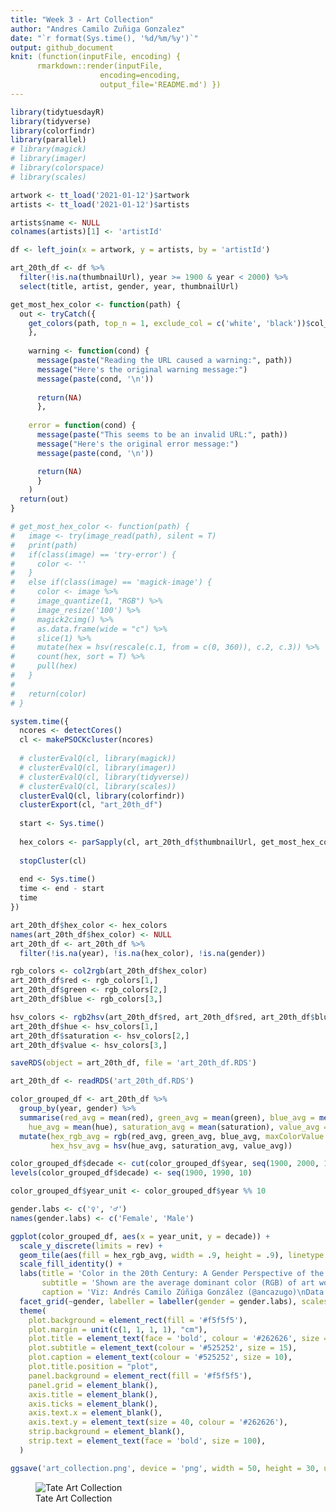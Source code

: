 ```yaml
---
title: "Week 3 - Art Collection"
author: "Andres Camilo Zuñiga Gonzalez"
date: "`r format(Sys.time(), '%d/%m/%y')`"
output: github_document
knit: (function(inputFile, encoding) { 
      rmarkdown::render(inputFile,
                    encoding=encoding, 
                    output_file='README.md') })
---
```


```r
library(tidytuesdayR)
library(tidyverse)
library(colorfindr)
library(parallel)
# library(magick)
# library(imager)
# library(colorspace)
# library(scales)
```

```r
artwork <- tt_load('2021-01-12')$artwork
artists <- tt_load('2021-01-12')$artists

artists$name <- NULL
colnames(artists)[1] <- 'artistId'

df <- left_join(x = artwork, y = artists, by = 'artistId')
```

```r
art_20th_df <- df %>%
  filter(!is.na(thumbnailUrl), year >= 1900 & year < 2000) %>%
  select(title, artist, gender, year, thumbnailUrl)
```

```r
get_most_hex_color <- function(path) {
  out <- tryCatch({
    get_colors(path, top_n = 1, exclude_col = c('white', 'black'))$col_hex
    },
    
    warning <- function(cond) {
      message(paste("Reading the URL caused a warning:", path))
      message("Here's the original warning message:")
      message(paste(cond, '\n'))
      
      return(NA)
      },
    
    error = function(cond) {
      message(paste("This seems to be an invalid URL:", path))
      message("Here's the original error message:")
      message(paste(cond, '\n'))

      return(NA)
      }
    )
  return(out)
}
```

```r
# get_most_hex_color <- function(path) {
#   image <- try(image_read(path), silent = T)
#   print(path)
#   if(class(image) == 'try-error') {
#     color <- ''
#   }
#   else if(class(image) == 'magick-image') {
#     color <- image %>% 
#     image_quantize(1, "RGB") %>%
#     image_resize('100') %>%
#     magick2cimg() %>% 
#     as.data.frame(wide = "c") %>% 
#     slice(1) %>% 
#     mutate(hex = hsv(rescale(c.1, from = c(0, 360)), c.2, c.3)) %>%
#     count(hex, sort = T) %>% 
#     pull(hex)
#   }
#   
#   return(color)
# }
```

```r
system.time({
  ncores <- detectCores()
  cl <- makePSOCKcluster(ncores)
  
  # clusterEvalQ(cl, library(magick))
  # clusterEvalQ(cl, library(imager))
  # clusterEvalQ(cl, library(tidyverse))
  # clusterEvalQ(cl, library(scales))
  clusterEvalQ(cl, library(colorfindr))
  clusterExport(cl, "art_20th_df")
  
  start <- Sys.time()
  
  hex_colors <- parSapply(cl, art_20th_df$thumbnailUrl, get_most_hex_color)
  
  stopCluster(cl)
  
  end <- Sys.time()
  time <- end - start
  time
})
```

```r
art_20th_df$hex_color <- hex_colors
names(art_20th_df$hex_color) <- NULL
art_20th_df <- art_20th_df %>%
  filter(!is.na(year), !is.na(hex_color), !is.na(gender)) 

rgb_colors <- col2rgb(art_20th_df$hex_color)
art_20th_df$red <- rgb_colors[1,]
art_20th_df$green <- rgb_colors[2,]
art_20th_df$blue <- rgb_colors[3,]

hsv_colors <- rgb2hsv(art_20th_df$red, art_20th_df$red, art_20th_df$blue) 
art_20th_df$hue <- hsv_colors[1,]
art_20th_df$saturation <- hsv_colors[2,]
art_20th_df$value <- hsv_colors[3,]

saveRDS(object = art_20th_df, file = 'art_20th_df.RDS')
```

```r
art_20th_df <- readRDS('art_20th_df.RDS')
```


```r
color_grouped_df <- art_20th_df %>%
  group_by(year, gender) %>%
  summarise(red_avg = mean(red), green_avg = mean(green), blue_avg = mean(blue),
    hue_avg = mean(hue), saturation_avg = mean(saturation), value_avg = mean(value)) %>%
  mutate(hex_rgb_avg = rgb(red_avg, green_avg, blue_avg, maxColorValue = 255), 
         hex_hsv_avg = hsv(hue_avg, saturation_avg, value_avg))

color_grouped_df$decade <- cut(color_grouped_df$year, seq(1900, 2000, 10), include.lowest = T, right = F)
levels(color_grouped_df$decade) <- seq(1900, 1990, 10)

color_grouped_df$year_unit <- color_grouped_df$year %% 10
```


```r
gender.labs <- c('♀', '♂') 
names(gender.labs) <- c('Female', 'Male')

ggplot(color_grouped_df, aes(x = year_unit, y = decade)) + 
  scale_y_discrete(limits = rev) +
  geom_tile(aes(fill = hex_rgb_avg, width = .9, height = .9), linetype = 'twodash', size = 1, colour = '#262626') +
  scale_fill_identity() +
  labs(title = 'Color in the 20th Century: A Gender Perspective of the TATE Art Collection',
       subtitle = 'Shown are the average dominant color (RGB) of art work for each year in the 20th century from male and female artists. \nIt is worth noting that female artists are not equally represented in the early 1900s.',
       caption = 'Viz: Andrés Camilo Zúñiga González (@ancazugo)\nData: Tate Collection (@tate)') +
  facet_grid(~gender, labeller = labeller(gender = gender.labs), scales = 'free') +
  theme(
    plot.background = element_rect(fill = '#f5f5f5'),
    plot.margin = unit(c(1, 1, 1, 1), "cm"),
    plot.title = element_text(face = 'bold', colour = '#262626', size = 30),
    plot.subtitle = element_text(colour = '#525252', size = 15),
    plot.caption = element_text(colour = '#525252', size = 10),
    plot.title.position = "plot",
    panel.background = element_rect(fill = '#f5f5f5'),
    panel.grid = element_blank(),
    axis.title = element_blank(),
    axis.ticks = element_blank(),
    axis.text.x = element_blank(),
    axis.text.y = element_text(size = 40, colour = '#262626'),
    strip.background = element_blank(),
    strip.text = element_text(face = 'bold', size = 100),
  )

ggsave('art_collection.png', device = 'png', width = 50, height = 30, units = 'cm', dpi = 300)
```
![Tate Art Collection](art_collection.png)
